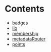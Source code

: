 

# Contents
- [badges](/src/badges)
- [lib](/src/lib)
- [membership](/src/membership)
- [metadataRouter](/src/metadataRouter)
- [points](/src/points)
